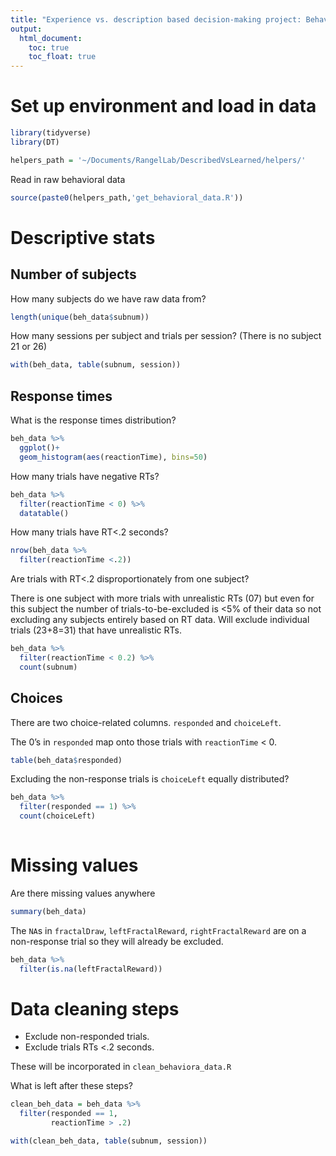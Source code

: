 ```yaml
---
title: "Experience vs. description based decision-making project: Behavioral data descriptive stats and cleaning"
output: 
  html_document:
    toc: true
    toc_float: true
---
```


# Set up environment and load in data

```r
library(tidyverse)
library(DT)
```

```r
helpers_path = '~/Documents/RangelLab/DescribedVsLearned/helpers/'
```

Read in raw behavioral data

```r
source(paste0(helpers_path,'get_behavioral_data.R'))
```

# Descriptive stats

## Number of subjects

How many subjects do we have raw data from?

```r
length(unique(beh_data$subnum))
```

How many sessions per subject and trials per session? (There is no subject 21 or 26)

```r
with(beh_data, table(subnum, session))
```

## Response times

What is the response times distribution?

```r
beh_data %>%
  ggplot()+
  geom_histogram(aes(reactionTime), bins=50)
```

How many trials have negative RTs?

```r
beh_data %>% 
  filter(reactionTime < 0) %>%
  datatable()
```

How many trials have RT<.2 seconds?

```r
nrow(beh_data %>% 
  filter(reactionTime <.2))
```

Are trials with RT<.2 disproportionately from one subject?

There is one subject with more trials with unrealistic RTs (07) but even for this subject the number of trials-to-be-excluded is <5% of their data so not excluding any subjects entirely based on RT data. Will exclude individual trials (23+8=31) that have unrealistic RTs.

```r
beh_data %>% 
  filter(reactionTime < 0.2) %>%
  count(subnum)
```

## Choices

There are two choice-related columns. `responded` and `choiceLeft`. 

The 0's in `responded` map onto those trials with `reactionTime` < 0.

```r
table(beh_data$responded)
```

Excluding the non-response trials is `choiceLeft` equally distributed?

```r
beh_data %>%
  filter(responded == 1) %>%
  count(choiceLeft)
  
```

# Missing values

Are there missing values anywhere

```r
summary(beh_data)
```

The `NA`s in `fractalDraw`, `leftFractalReward`, `rightFractalReward` are on a non-response trial so they will already be excluded.

```r
beh_data %>%
  filter(is.na(leftFractalReward))
```

# Data cleaning steps

- Exclude non-responded trials.
- Exclude trials RTs <.2 seconds. 

These will be incorporated in `clean_behaviora_data.R`

What is left after these steps?

```r
clean_beh_data = beh_data %>%
  filter(responded == 1,
         reactionTime > .2)

with(clean_beh_data, table(subnum, session))
```

